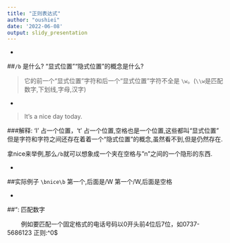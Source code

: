 ```yaml
---
title: "正则表达式"
author: "oushiei"
date: '2022-06-08'
output: slidy_presentation
---
```



-

##`/b` 是什么? “显式位置”“隐式位置”的概念是什么?

>它的前一个“显式位置”字符和后一个“显式位置”字符不全是 `\w`。(`\\w`是匹配数字,下划线,字母,汉字)

-

> It's a nice day today.

###解释:
'I' 占一个位置，'t' 占一个位置,空格也是一个位置,这些都叫“显式位置”
但是字符和字符之间还存在着着一个“隐式位置”的概念,虽然看不到,但是仍然存在.

拿nice来举例,那么`/b`就可以想象成一个夹在空格与"n"之间的一个隐形的东西.

-

##实际例子
  `\bnice\b`
  第一个\b前面是空格,后面是/W
  第一个\b前面是/W,后面是空格
  
  
-

##"\d": 匹配数字

　　  例如要匹配一个固定格式的电话号码以0开头前4位后7位，如0737-5686123  正则:^0\d\d\d-\d\d\d\d\d\d\d$
